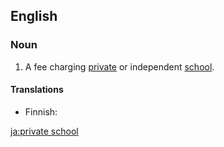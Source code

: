 ==English==

===Noun===
{{en-noun}}

# {{North America}} A fee charging [[private]] or independent [[school]].

====Translations====
{{top}}
*Finnish: {{t|fi|yksityiskoulu}}
{{bottom}}

[[ja:private school]]